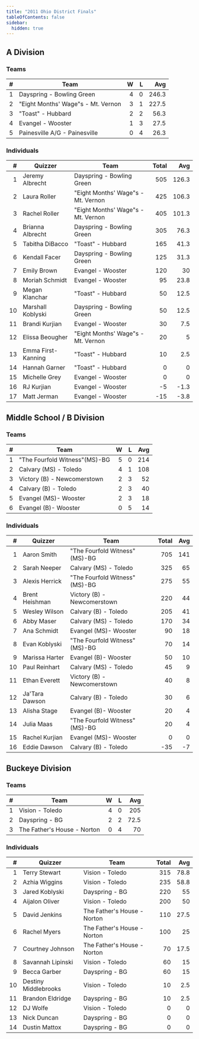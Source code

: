 ```yaml
---
title: "2011 Ohio District Finals"
tableOfContents: false
sidebar:
  hidden: true
---
```


## A Division

### Teams

|    # | Team                               |    W |    L |   Avg |
| ---: | ---------------------------------- | ---: | ---: | ----: |
|    1 | Dayspring - Bowling Green          |    4 |    0 | 246.3 |
|    2 | "Eight Months' Wage"s - Mt. Vernon |    3 |    1 | 227.5 |
|    3 | "Toast" - Hubbard                  |    2 |    2 |  56.3 |
|    4 | Evangel - Wooster                  |    1 |    3 |  27.5 |
|    5 | Painesville A/G - Painesville      |    0 |    4 |  26.3 |

### Individuals

|    # | Quizzer            | Team                               | Total |   Avg |
| ---: | ------------------ | ---------------------------------- | ----: | ----: |
|    1 | Jeremy Albrecht    | Dayspring - Bowling Green          |   505 | 126.3 |
|    2 | Laura Roller       | "Eight Months' Wage"s - Mt. Vernon |   425 | 106.3 |
|    3 | Rachel Roller      | "Eight Months' Wage"s - Mt. Vernon |   405 | 101.3 |
|    4 | Brianna Albrecht   | Dayspring - Bowling Green          |   305 |  76.3 |
|    5 | Tabitha DiBacco    | "Toast" - Hubbard                  |   165 |  41.3 |
|    6 | Kendall Facer      | Dayspring - Bowling Green          |   125 |  31.3 |
|    7 | Emily Brown        | Evangel - Wooster                  |   120 |    30 |
|    8 | Moriah Schmidt     | Evangel - Wooster                  |    95 |  23.8 |
|    9 | Megan Klanchar     | "Toast" - Hubbard                  |    50 |  12.5 |
|   10 | Marshall Koblyski  | Dayspring - Bowling Green          |    50 |  12.5 |
|   11 | Brandi Kurjian     | Evangel - Wooster                  |    30 |   7.5 |
|   12 | Elissa Beougher    | "Eight Months' Wage"s - Mt. Vernon |    20 |     5 |
|   13 | Emma First-Kanning | "Toast" - Hubbard                  |    10 |   2.5 |
|   14 | Hannah Garner      | "Toast" - Hubbard                  |     0 |     0 |
|   15 | Michelle Grey      | Evangel - Wooster                  |     0 |     0 |
|   16 | RJ Kurjian         | Evangel - Wooster                  |    -5 |  -1.3 |
|   17 | Matt Jerman        | Evangel - Wooster                  |   -15 |  -3.8 |

## Middle School / B Division

### Teams

|    # | Team                          |    W |    L |  Avg |
| ---: | ----------------------------- | ---: | ---: | ---: |
|    1 | "The Fourfold Witness"(MS)-BG |    5 |    0 |  214 |
|    2 | Calvary (MS) - Toledo         |    4 |    1 |  108 |
|    3 | Victory (B) - Newcomerstown   |    2 |    3 |   52 |
|    4 | Calvary (B) - Toledo          |    2 |    3 |   40 |
|    5 | Evangel (MS)- Wooster         |    2 |    3 |   18 |
|    6 | Evangel (B)- Wooster          |    0 |    5 |   14 |

### Individuals

|    # | Quizzer        | Team                          | Total |  Avg |
| ---: | -------------- | ----------------------------- | ----: | ---: |
|    1 | Aaron Smith    | "The Fourfold Witness"(MS)-BG |   705 |  141 |
|    2 | Sarah Neeper   | Calvary (MS) - Toledo         |   325 |   65 |
|    3 | Alexis Herrick | "The Fourfold Witness"(MS)-BG |   275 |   55 |
|    4 | Brent Heishman | Victory (B) - Newcomerstown   |   220 |   44 |
|    5 | Wesley Wilson  | Calvary (B) - Toledo          |   205 |   41 |
|    6 | Abby Maser     | Calvary (MS) - Toledo         |   170 |   34 |
|    7 | Ana Schmidt    | Evangel (MS)- Wooster         |    90 |   18 |
|    8 | Evan Koblyski  | "The Fourfold Witness"(MS)-BG |    70 |   14 |
|    9 | Marissa Harter | Evangel (B)- Wooster          |    50 |   10 |
|   10 | Paul Reinhart  | Calvary (MS) - Toledo         |    45 |    9 |
|   11 | Ethan Everett  | Victory (B) - Newcomerstown   |    40 |    8 |
|   12 | Ja'Tara Dawson | Calvary (B) - Toledo          |    30 |    6 |
|   13 | Alisha Stage   | Evangel (B)- Wooster          |    20 |    4 |
|   14 | Julia Maas     | "The Fourfold Witness"(MS)-BG |    20 |    4 |
|   15 | Rachel Kurjian | Evangel (MS)- Wooster         |     0 |    0 |
|   16 | Eddie Dawson   | Calvary (B) - Toledo          |   -35 |   -7 |

## Buckeye Division

### Teams

|    # | Team                        |    W |    L |  Avg |
| ---: | --------------------------- | ---: | ---: | ---: |
|    1 | Vision  - Toledo            |    4 |    0 |  205 |
|    2 | Dayspring - BG              |    2 |    2 | 72.5 |
|    3 | The Father's House - Norton |    0 |    4 |   70 |

### Individuals

|    # | Quizzer              | Team                        | Total |  Avg |
| ---: | -------------------- | --------------------------- | ----: | ---: |
|    1 | Terry Stewart        | Vision  - Toledo            |   315 | 78.8 |
|    2 | Azhia Wiggins        | Vision  - Toledo            |   235 | 58.8 |
|    3 | Jared Koblyski       | Dayspring - BG              |   220 |   55 |
|    4 | Aijalon Oliver       | Vision  - Toledo            |   200 |   50 |
|    5 | David Jenkins        | The Father's House - Norton |   110 | 27.5 |
|    6 | Rachel Myers         | The Father's House - Norton |   100 |   25 |
|    7 | Courtney Johnson     | The Father's House - Norton |    70 | 17.5 |
|    8 | Savannah Lipinski    | Vision  - Toledo            |    60 |   15 |
|    9 | Becca Garber         | Dayspring - BG              |    60 |   15 |
|   10 | Destiny Middlebrooks | Vision  - Toledo            |    10 |  2.5 |
|   11 | Brandon Eldridge     | Dayspring - BG              |    10 |  2.5 |
|   12 | DJ Wolfe             | Vision  - Toledo            |     0 |    0 |
|   13 | Nick Duncan          | Dayspring - BG              |     0 |    0 |
|   14 | Dustin Mattox        | Dayspring - BG              |     0 |    0 |
